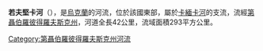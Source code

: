 {{Unreferenced|time=2015-09-22T01:37:50+00:00}}
'''若夫堅卡河'''（{{lang-uk|Жовтенька}}），是[[烏克蘭|烏克蘭]]的河流，位於該國東部，屬於[[卡緬卡河_(巴扎夫盧克河支流)|卡緬卡河]]的支流，流經[[第聶伯羅彼得羅夫斯克州|第聶伯羅彼得羅夫斯克州]]，河道全長42公里，流域面積293平方公里。

{{DEFAULTSORT:Жовтенька}}
[[Category:第聶伯羅彼得羅夫斯克州河流|Category:第聶伯羅彼得羅夫斯克州河流]]


{{Ukraine-river-stub}}